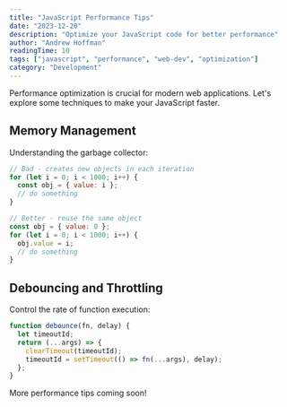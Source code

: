 ```yaml
---
title: "JavaScript Performance Tips"
date: "2023-12-20"
description: "Optimize your JavaScript code for better performance"
author: "Andrew Hoffman"
readingTime: 10
tags: ["javascript", "performance", "web-dev", "optimization"]
category: "Development"
---
```


Performance optimization is crucial for modern web applications. Let's explore some techniques to make your JavaScript faster.

## Memory Management

Understanding the garbage collector:

```javascript
// Bad - creates new objects in each iteration
for (let i = 0; i < 1000; i++) {
  const obj = { value: i };
  // do something
}

// Better - reuse the same object
const obj = { value: 0 };
for (let i = 0; i < 1000; i++) {
  obj.value = i;
  // do something
}
```

## Debouncing and Throttling

Control the rate of function execution:

```javascript
function debounce(fn, delay) {
  let timeoutId;
  return (...args) => {
    clearTimeout(timeoutId);
    timeoutId = setTimeout(() => fn(...args), delay);
  };
}
```

More performance tips coming soon!
